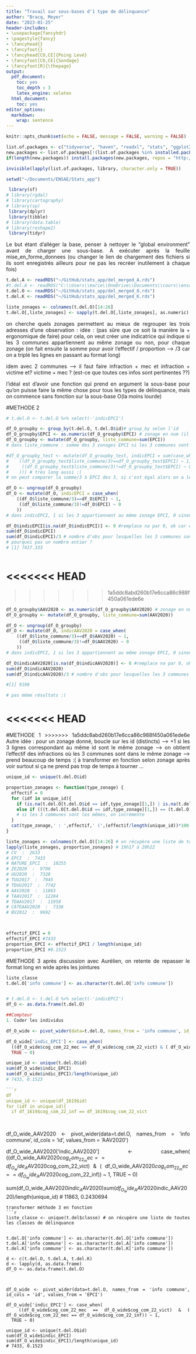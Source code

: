 ```yaml
---
title: "Travail sur sous-bases d'1 type de délinquance"
author: "Bracq, Meyer"
date: "2023-01-25"
header-includes:
- \usepackage{fancyhdr}
- \pagestyle{fancy}
- \fancyhead{}
- \fancyfoot{}
- \fancyhead[CO,CE]{Poing Levé}
- \fancyfoot[CO,CE]{Sondage}
- \fancyfoot[R]{\thepage}
output:
  pdf_document:
    toc: yes
    toc_depth : 3
    latex_engine: xelatex
  html_document:
    toc: yes
editor_options: 
  markdown: 
    wrap: sentence
---
```


```{=html}
<style>
body {
text-align: justify}
</style>
```

```r
knitr::opts_chunk$set(echo = FALSE, message = FALSE, warning = FALSE)

```

```r
list.of.packages <- c("tidyverse", "haven", "readxl", "stats", "ggplot2", "ggcorrplot", "data.table", "dplyr", "corrplot", "stargazer", "Hmisc",'cartography','sf','rgdal','sp')
new.packages <- list.of.packages[!(list.of.packages %in% installed.packages()[,"Package"])]
if(length(new.packages)) install.packages(new.packages, repos = "http://cran.us.r-project.org")

invisible(lapply(list.of.packages, library, character.only = TRUE))

setwd("~/Documents/ENSAE/Stats_app")
```


```r
 library(sf)
# library(rgdal)
# library(cartography)
# library(sp)
 library(dplyr)
 library(tibble)
# library(data.table)
# library(reshape2)
 library(tidyr)
```

Le but étant d'alléger la base, penser à nettoyer le "global environment" avant de charger une sous-base. A exécuter après la feuille mise_en_forme_donnees (ou changer le lien de chargement des fichiers si ils sont enregistrés ailleurs pour ne pas les recréer inutilement à chaque fois)

```r
t.del.A <- readRDS("~/GitHub/stats_app/del_merged_A.rds")
#t.del.A <- readRDS("C:\\Users\\marie\\OneDrive\\Documents\\cours\\ensae\\stat app\\sous df\\del_merged_A.rds")
t.del.O <- readRDS("~/GitHub/stats_app/del_merged_O.rds")
t.del.K <- readRDS("~/GitHub/stats_app/del_merged_K.rds")

```

```r

liste_zonages <- colnames(t.del.O)[14:26]
t.del.O[,liste_zonages] <- sapply(t.del.O[,liste_zonages], as.numeric)

```

on cherche quels zonages permettent au mieux de regrouper les trois adresses d'une observation :
idée : (pas sûre que ce soit la manière la + ergonomique de faire)
pour cela, on veut créer une indicatrice qui indique si les 3 communes appartiennent au même zonage ou non, pour chaque zonage
(on fait ensuite la somme pour avoir l'effectif / proportion --> /3 car on a triplé les lignes en passant au format long)

idem avec 2 communes --> il faut faire infraction + mec et infraction + victime et? victime + mec ? (est-ce que toutes ces infos sont pertinentes ??)

l'idéal est d'avoir une fonction qui prend en argument la sous-base pour qu'on puisse faire la même chose pour tous les types de délinquance, mais on commence sans fonction sur la sous-base O(la moins lourde)

#METHODE 2
```r

# t.del.O <- t.del.O %>% select(-'indicEPCI')

df_O_groupby <- group_by(t.del.O, t.del.O$id)# group_by selon l'id
df_O_groupby$EPCI <- as.numeric(df_O_groupby$EPCI) # zonage en num (il faut tous les changer après)
df_O_groupby <- mutate(df_O_groupby, liste_commune=sum(EPCI)) 
# dans liste_commune : somme des 3 zonages EPCI si les 3 communes sont renseignées, NA si une commune manquante

#df_O_groupby_test <- mutate(df_O_groupby_test, indicEPCI = sum(case_when(
#    ((df_O_groupby_test$liste_commune/3)==df_O_groupby_test$EPCI) ~ 1,
#     ((df_O_groupby_test$liste_commune/3)!=df_O_groupby_test$EPCI) ~ 0
#    ))) # très long aussi :(
# on peut comparer la somme/3 à EPCI des 3, si c'est égal alors on a le même sur les 3 --> indic = 1, sinon ils sont différents --> indic=0:

df_O <- ungroup(df_O_groupby)
df_O <- mutate(df_O, indicEPCI = case_when(
    ((df_O$liste_commune/3)==df_O$EPCI) ~ 1,
     ((df_O$liste_commune/3)!=df_O$EPCI) ~ 0
    ))
# dans indicEPCI, 1 si les 3 appartiennent au même zonage EPCI, 0 sinon

df_O$indicEPCI[is.na(df_O$indicEPCI)] <- 0 #remplace na par 0, ok car on fait la somme
sum(df_O$indicEPCI)
sum(df_O$indicEPCI)/3 # nombre d'obs pour lesquelles les 3 communes sont dans le même zonage EPCI
# pourquoi pas un nombre entier ?
# [1] 7437.333



```

<<<<<<< HEAD
=======

>>>>>>> 1a5ddc8abd260b17e6cca86c988f450a061ede6e
```r

df_O_groupby$AAV2020 <- as.numeric(df_O_groupby$AAV2020) # zonage en num (il faut tous les changer après)
df_O_groupby <- mutate(df_O_groupby, liste_commune=sum(AAV2020)) 

df_O <- ungroup(df_O_groupby)
df_O <- mutate(df_O, indicAAV2020 = case_when(
    ((df_O$liste_commune/3)==df_O$AAV2020) ~ 1,
     ((df_O$liste_commune/3)!=df_O$AAV2020) ~ 0
    ))
# dans indicEPCI, 1 si les 3 appartiennent au même zonage EPCI, 0 sinon

df_O$indicAAV2020[is.na(df_O$indicAAV2020)] <- 0 #remplace na par 0, ok car on fait la somme
sum(df_O$indicAAV2020)
sum(df_O$indicAAV2020)/3 # nombre d'obs pour lesquelles les 3 communes sont dans le même zonage EPCI

#[1] 9198

# pas même résultats :(
```


<<<<<<< HEAD
=======
#METHODE 1
>>>>>>> 1a5ddc8abd260b17e6cca86c988f450a061ede6e
Autre idée : pour un zonage donné, boucle sur les id (distincts) --> +1 si les 3 lignes correspondant au même id sont le même zonage --> on obtient l'effectif des infractions où les 3 communes sont dans le même zonage
--> prend beaucoup de temps :(
à transformer en fonction selon zonage après
voir surtout si ça ne prend pas trop de temps à tourner ...
```r
unique_id <- unique(t.del.O$id)

proportion_zonages <- function(type_zonage) {
  effectif = 0
  for (idf in unique_id){
    if (is.na(t.del.O[t.del.O$id == idf,type_zonage][1,]) | is.na(t.del.O[t.del.O$id == idf,type_zonage][2,]) | is.na(t.del.O[t.del.O$id == idf,type_zonage][3,])) effectif = effectif #cas où les 3 communes ne sont pas renseignées
    else if (((t.del.O[t.del.O$id == idf,type_zonage][1,]) == (t.del.O[t.del.O$id == idf,type_zonage][2,])) & ((t.del.O[t.del.O$id == idf,type_zonage][1,] == t.del.O[t.del.O$id == idf,type_zonage][3,])))  effectif = effectif+1
    # si les 3 communes sont les mêmes, on incrémente 
  }
  cat(type_zonage,' : ',effectif,' (',(effectif/length(unique_id))*100,'%)\n')
}

liste_zonages <- colnames(t.del.O)[14:26] # on récupère une liste de tous les types de zonages (colonne arrondissement à la fin)
lapply(liste_zonages, proportion_zonages) # 19h17 à 20h22
# CV  :  2633
# EPCI  :  7433
# NATURE_EPCI  :  10255
# ZE2020  :  9796
# UU2020  :  7320
# TUU2017  :  7945
# TDUU2017  :  7742
# AAV2020  :  11863
# TAAV2017  :  12284
# TDAAV2017  :  11958
# CATEAAV2020  :  7336
# BV2012  :  9692



effectif_EPCI = 0
effectif_EPCI #7433
proportion_EPCI <- effectif_EPCI / length(unique_id)
proportion_EPCI #0.1523

```

#METHODE 3
après discussion avec Aurélien, on retente de repasser le format long en wide après les jointures
```r

liste_classe
t.del.O['info commune'] <- as.character(t.del.O['info commune']) 


# t.del.O <- t.del.O %>% select(-'indicEPCI')
df_O <- as.data.frame(t.del.O)

##Compteur 
1. Coder les individus

df_O_wide <- pivot_wider(data=t.del.O, names_from = 'info commune', id_cols = 'id', values_from = 'EPCI')

df_O_wide['indic_EPCI'] <- case_when(
  ((df_O_wide$cog_com_22_mec == df_O_wide$cog_com_22_vict) & ( df_O_wide$cog_com_22_mec == df_O_wide$cog_com_22_inf)) ~ 1,
  TRUE ~ 0)

unique_id <- unique(t.del.O$id)
sum(df_O_wide$indic_EPCI)
sum(df_O_wide$indic_EPCI)/length(unique_id)
# 7433, 0.1523

```
```r

```r
df
unique_id <- unique(df_1619$id)
for (idf in unique_id){
  if df_1619$cog_com_22_inf == df_1619$cog_com_22_vict
  
  

```


df_O_wide_AAV2020 <- pivot_wider(data=t.del.O, names_from = 'info commune', id_cols = 'id', values_from = 'AAV2020')

df_O_wide_AAV2020['indic_AAV2020'] <- case_when(
  ((df_O_wide_AAV2020$cog_com_22_mec == df_O_wide_AAV2020$cog_com_22_vict) & ( df_O_wide_AAV2020$cog_com_22_mec == df_O_wide_AAV2020$cog_com_22_inf)) ~ 1,
  TRUE ~ 0)

sum(df_O_wide_AAV2020$indic_AAV2020)
sum(df_O_wide_AAV2020$indic_AAV2020)/length(unique_id)
# 11863, 0.2430694


```
transformer méthode 3 en fonction
```r
liste_classe <- unique(t.del$classe) # on récupère une liste de toutes les classes de délinquance


t.del.O['info commune'] <- as.character(t.del.O['info commune']) 
t.del.A['info commune'] <- as.character(t.del.A['info commune']) 
t.del.K['info commune'] <- as.character(t.del.K['info commune']) 

d <- c(t.del.O, t.del.A, t.del.K)
d <- lapply(d, as.data.frame)
df_O <- as.data.frame(t.del.O)



df_O_wide <- pivot_wider(data=t.del.O, names_from = 'info commune', id_cols = 'id', values_from = 'EPCI')

df_O_wide['indic_EPCI'] <- case_when(
  ((df_O_wide$cog_com_22_mec == df_O_wide$cog_com_22_vict) & ( df_O_wide$cog_com_22_mec == df_O_wide$cog_com_22_inf)) ~ 1,
  TRUE ~ 0)

unique_id <- unique(t.del.O$id)
sum(df_O_wide$indic_EPCI)
sum(df_O_wide$indic_EPCI)/length(unique_id)
# 7433, 0.1523



```


